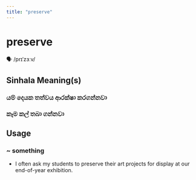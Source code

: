 ```yaml
---
title: "preserve"
---
```


# preserve

🗣️ /prɪˈzɜːv/

## Sinhala Meaning(s)

### යම් දෙයක තත්වය ආරක්ෂා කරගන්නවා
### කෑම කල් තබා ගන්නවා

## Usage

### ~ something

- I often ask my students to preserve their art projects for display at our end-of-year exhibition.

